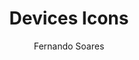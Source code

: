 ---
title: Devices Icons
author: Fernando Soares
description: Apple devices.
isDraft: false
tags: ["UI"]
publishDate: "2024-09-28 17:41"
cover: /public/uploads/images/portfolio/labs/devices-icons.webp
type: Icon Set
---
